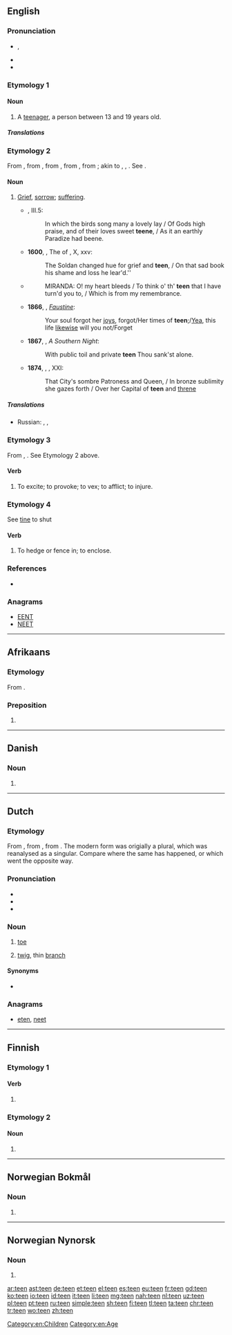 {{also|-teen}}
==English==

===Pronunciation===
* {{enPR|tēn}}, {{IPA|/tiːn/|lang=en}}
* {{rhymes|iːn|lang=en}}
* {{audio|en-us-teen.ogg|Audio (US)|lang=en}}

===Etymology 1===
{{back-form|teenager|lang=en}}

====Noun====
{{en-noun}}

# A [[teenager]], a person between 13 and 19 years old.

=====Translations=====
{{trans-see|teenager}}

[[Category:en:Children]]

===Etymology 2===
From {{etyl|enm|en}} {{m|enm|tene}}, from {{etyl|ang|en}} {{m|ang|tēona||reproach, wrong}}, from {{m|ang|tēon||to accuse}}, from {{etyl|gem-pro|en}} {{m|gem-pro|*tīhaną||to blame}}, from {{etyl|ine-pro|en}} {{m|ine-pro|*deyk-||to show, direct, say}}; akin to {{etyl|de|-}} {{m|de|zeihen}}, {{etyl|got|-}} {{m|got|𐌲𐌰𐍄𐌴𐌹𐌷𐌰𐌽||to tell, announce}}, {{etyl|la|-}} {{m|la|dīcere||to say}}. See {{term|token}}.

====Noun====
{{en-noun}}

#{{label|en|archaic}} [[grief|Grief]], [[sorrow]]; [[suffering]].
#*{{RQ:Spenser Faerie Queene}}, III.5:
#*:In which the birds song  many a lovely lay / Of Gods high praise, and of their loves sweet '''teene''', / As it an earthly Paradize had beene{{nb...}}.
#*'''1600''', {{w|Edward Fairfax}}, The ''{{w|Jerusalem Delivered}}'' of {{w|Torquato Tasso|Tasso}}, X, xxv:
#*:The Soldan changed hue for grief and '''teen''', / On that sad book his shame and loss he lear'd.''
#*{{RQ:Shakespeare Tempest}}
#*:MIRANDA: O! my heart bleeds / To think o' th' '''teen''' that I have turn'd you to, / Which is from my remembrance.
#*'''1866''', {{w|Algernon Swinburne}}, ''[[s:Faustine|Faustine]]'':
#*:Your soul forgot her [[joy]]s, forgot/Her times of '''teen''';/[[Yea]], this life [[likewise]] will you not/Forget
#*'''1867''', {{w|Matthew Arnold}}, ''A Southern Night'':
#*:With public toil and private '''teen''' Thou sank'st alone.
#*'''1874''', {{w|James Thomson (B.V.)|James Thomson}}, {{w|The City of Dreadful Night}}, XXI:
#*:That City's sombre Patroness and Queen, / In bronze sublimity she gazes forth / Over her Capital of '''teen''' and [[threne]]

=====Translations=====
{{trans-top|grief, sorrow, suffering}}
* Russian: {{t+|ru|бе́дствие|n}}, {{t+|ru|го́ре|n}}, {{t+|ru|несча́стье|n}}
{{trans-mid}}
{{trans-bottom}}

===Etymology 3===
From {{etyl|ang|en}} {{m|ang|tēonian}}, {{m|ang|týnan|to slander, vex}}. See Etymology 2 above.

====Verb====
{{en-verb}}

# {{context|transitive|obsolete|lang=en}} To excite; to provoke; to vex; to afflict; to injure.
#: {{rfquotek|Piers Plowman}}

===Etymology 4===
See [[tine]] to shut

====Verb====
{{en-verb}}

# {{context|transitive|obsolete|provincial|lang=en}} To hedge or fence in; to enclose.
#: {{rfquotek|Halliwell}}

===References===
* {{R:Webster 1913}}

===Anagrams===
* [[EENT#English|EENT]]
* [[NEET#English|NEET]]

[[Category:en:Age]]

----

==Afrikaans==

===Etymology===
From {{etyl|nl|af}} {{m|nl|tegen}}.

===Preposition===
{{head|af|preposition}}

# {{l/en|against}}
----

==Danish==

===Noun===
{{head|da|noun form|g=c}}

# {{singular definite of|te|lang=da}}

----

==Dutch==

===Etymology===
From {{etyl|dum|nl}} {{m|dum|tee}}, from {{etyl|odt|nl}} {{m|odt|*tēa}}, from {{etyl|gem-pro|nl}} {{m|gem-pro|*taihwǭ}}. The modern form was origially a plural, which was reanalysed as a singular. Compare {{term|schoen|lang=dum}} where the same has happened, or {{term|raaf|lang=nl}} which went the opposite way.

===Pronunciation===
* {{rhymes|eːn|lang=nl}}
* {{audio|Nl-teen.ogg|audio|lang=nl}}
* {{IPA|/ˈteːn/|lang=nl}}

===Noun===
{{nl-noun|m|-en|teentje}}

# {{context|anatomy|lang=nl}} [[toe]]
# [[twig]], thin [[branch]]

====Synonyms====
* {{sense|twig}} {{l|nl|twijg}}

===Anagrams===
* [[eten#Dutch|eten]], [[neet#Dutch|neet]]

----

==Finnish==

===Etymology 1===

====Verb====
{{head|fi|verb form}}

# {{fi-verb form of|pn=1s|tm=pres|tehdä}}

===Etymology 2===

====Noun====
{{head|fi|noun form}}

# {{fi-form of|tee|type=noun|case=genitive|pl=singular}}

----
==Norwegian Bokmål==

===Noun===
{{head|nb|noun form|g=m}}

# {{inflection of|te||definite|s|lang=nb}}

----
==Norwegian Nynorsk==

===Noun===
{{head|nn|noun form|g=m}}

# {{inflection of|te||definite|s|lang=nn}}

[[ar:teen]]
[[ast:teen]]
[[de:teen]]
[[et:teen]]
[[el:teen]]
[[es:teen]]
[[eu:teen]]
[[fr:teen]]
[[gd:teen]]
[[ko:teen]]
[[io:teen]]
[[id:teen]]
[[it:teen]]
[[li:teen]]
[[mg:teen]]
[[nah:teen]]
[[nl:teen]]
[[uz:teen]]
[[pl:teen]]
[[pt:teen]]
[[ru:teen]]
[[simple:teen]]
[[sh:teen]]
[[fi:teen]]
[[tl:teen]]
[[ta:teen]]
[[chr:teen]]
[[tr:teen]]
[[wo:teen]]
[[zh:teen]]